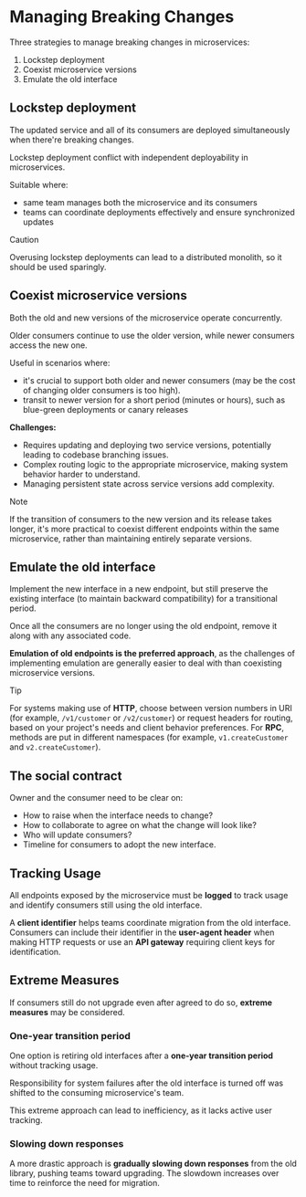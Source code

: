 # Managing Breaking Changes

Three strategies to manage breaking changes in microservices:
1. Lockstep deployment
2. Coexist microservice versions
3. Emulate the old interface


## Lockstep deployment

The updated service and all of its consumers are deployed simultaneously when there're breaking changes.

Lockstep deployment conflict with independent deployability in microservices.

Suitable where:
- same team manages both the microservice and its consumers
- teams can coordinate deployments effectively and ensure synchronized updates

> [!CAUTION]
> Overusing lockstep deployments can lead to a distributed monolith, so it should be used sparingly.


## Coexist microservice versions

Both the old and new versions of the microservice operate concurrently.

Older consumers continue to use the older version, while newer consumers access the new one.

Useful in scenarios where:
- it's crucial to support both older and newer consumers (may be the cost of changing older consumers is too high).
- transit to newer version for a short period (minutes or hours), such as blue-green deployments or canary releases

**Challenges:**
- Requires updating and deploying two service versions, potentially leading to codebase branching issues.
- Complex routing logic to the appropriate microservice, making system behavior harder to understand.
- Managing persistent state across service versions add complexity.

> [!NOTE]
> If the transition of consumers to the new version and its release takes longer, it's more practical to coexist different endpoints within the same microservice, rather than maintaining entirely separate versions.


## Emulate the old interface

Implement the new interface in a new endpoint, but still preserve the existing interface (to maintain backward compatibility) for a transitional period.

Once all the consumers are no longer using the old endpoint, remove it along with any associated code.

**Emulation of old endpoints is the preferred approach**, as the challenges of implementing emulation are generally easier to deal with than coexisting microservice versions.

> [!TIP]
> For systems making use of **HTTP**, choose between version numbers in URI (for example, `/v1/customer` or `/v2/customer`) or request headers for routing, based on your project's needs and client behavior preferences. For **RPC**, methods are put in different namespaces (for example, `v1.createCustomer` and `v2.createCustomer`).


## The social contract

Owner and the consumer need to be clear on:
- How to raise when the interface needs to change?
- How to collaborate to agree on what the change will look like?
- Who will update consumers?
- Timeline for consumers to adopt the new interface.


## Tracking Usage

All endpoints exposed by the microservice must be **logged** to track usage and identify consumers still using the old interface.

A **client identifier** helps teams coordinate migration from the old interface. Consumers can include their identifier in the **user-agent header** when making HTTP requests or use an **API gateway** requiring client keys for identification.


## Extreme Measures

If consumers still do not upgrade even after agreed to do so, **extreme measures** may be considered.

### One-year transition period

One option is retiring old interfaces after a **one-year transition period** without tracking usage.

Responsibility for system failures after the old interface is turned off was shifted to the consuming microservice's team.

This extreme approach can lead to inefficiency, as it lacks active user tracking.


### Slowing down responses

A more drastic approach is **gradually slowing down responses** from the old library, pushing teams toward upgrading. The slowdown increases over time to reinforce the need for migration.